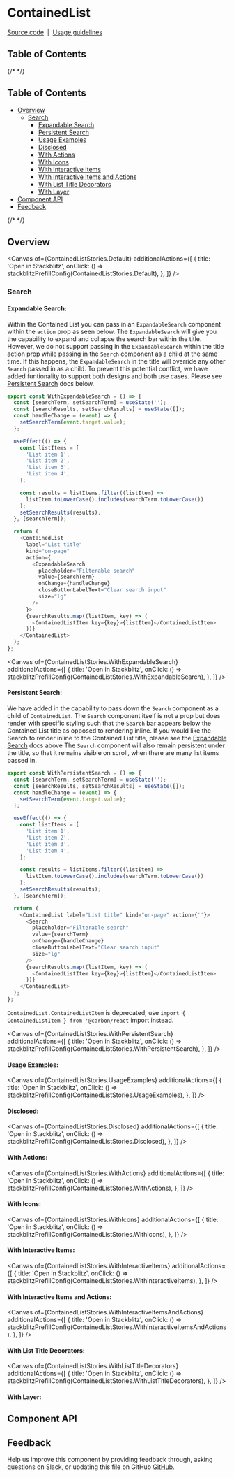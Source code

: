 
<Meta isTemplate />

# ContainedList

[Source code](https://github.com/carbon-design-system/carbon/tree/main/packages/react/src/components/ContainedList)
&nbsp;|&nbsp;
[Usage guidelines](https://carbondesignsystem.com/components/contained-list/usage/)

## Table of Contents

{/* <!-- START doctoc generated TOC please keep comment here to allow auto update --> <!-- DON'T EDIT THIS SECTION, INSTEAD RE-RUN doctoc TO UPDATE --> */}

## Table of Contents

- [Overview](#overview)
  - [Search](#search)
    - [Expandable Search](#expandable-search)
    - [Persistent Search](#persistent-search)
    - [Usage Examples](#usage-examples)
    - [Disclosed](#disclosed)
    - [With Actions](#with-actions)
    - [With Icons](#with-icons)
    - [With Interactive Items](#with-interactive-items)
    - [With Interactive Items and Actions](#with-interactive-items-and-actions)
    - [With List Title Decorators](#with-list-title-decorators)
    - [With Layer](#with-layer)
- [Component API](#component-api)
- [Feedback](#feedback)

{/* <!-- END doctoc generated TOC please keep comment here to allow auto update --> */}

## Overview

<Canvas
  of={ContainedListStories.Default}
  additionalActions={[
    {
      title: 'Open in Stackblitz',
      onClick: () => stackblitzPrefillConfig(ContainedListStories.Default),
    },
  ]}
/>

### Search

#### Expandable Search:

Within the Contained List you can pass in an `ExpandableSearch` component within
the `action` prop as seen below. The `ExpandableSearch` will give you the
capability to expand and collapse the search bar within the title. However, we
do not support passing in the `ExpandableSearch` within the title action prop
while passing in the `Search` component as a child at the same time. If this
happens, the `ExpandableSearch` in the title will override any other `Search`
passed in as a child. To prevent this potential conflict, we have added
funtionality to support both designs and both use cases. Please see
[Persistent Search](#persistent-search) docs below.

```js
export const WithExpandableSearch = () => {
  const [searchTerm, setSearchTerm] = useState('');
  const [searchResults, setSearchResults] = useState([]);
  const handleChange = (event) => {
    setSearchTerm(event.target.value);
  };

  useEffect(() => {
    const listItems = [
      'List item 1',
      'List item 2',
      'List item 3',
      'List item 4',
    ];

    const results = listItems.filter((listItem) =>
      listItem.toLowerCase().includes(searchTerm.toLowerCase())
    );
    setSearchResults(results);
  }, [searchTerm]);

  return (
    <ContainedList
      label="List title"
      kind="on-page"
      action={
        <ExpandableSearch
          placeholder="Filterable search"
          value={searchTerm}
          onChange={handleChange}
          closeButtonLabelText="Clear search input"
          size="lg"
        />
      }>
      {searchResults.map((listItem, key) => (
        <ContainedListItem key={key}>{listItem}</ContainedListItem>
      ))}
    </ContainedList>
  );
};
```

<Canvas
  of={ContainedListStories.WithExpandableSearch}
  additionalActions={[
    {
      title: 'Open in Stackblitz',
      onClick: () =>
        stackblitzPrefillConfig(ContainedListStories.WithExpandableSearch),
    },
  ]}
/>

#### Persistent Search:

We have added in the capability to pass down the `Search` component as a child
of `ContainedList`. The `Search` component itself is not a prop but does render
with specific styling such that the `Search` bar appears below the Contained
List title as opposed to rendering inline. If you would like the Search to
render inline to the Contained List title, please see the
[Expandable Search](#expandable-search) docs above The `Search` component will
also remain persistent under the title, so that it remains visible on scroll,
when there are many list items passed in.

```js
export const WithPersistentSearch = () => {
  const [searchTerm, setSearchTerm] = useState('');
  const [searchResults, setSearchResults] = useState([]);
  const handleChange = (event) => {
    setSearchTerm(event.target.value);
  };

  useEffect(() => {
    const listItems = [
      'List item 1',
      'List item 2',
      'List item 3',
      'List item 4',
    ];

    const results = listItems.filter((listItem) =>
      listItem.toLowerCase().includes(searchTerm.toLowerCase())
    );
    setSearchResults(results);
  }, [searchTerm]);

  return (
    <ContainedList label="List title" kind="on-page" action={''}>
      <Search
        placeholder="Filterable search"
        value={searchTerm}
        onChange={handleChange}
        closeButtonLabelText="Clear search input"
        size="lg"
      />
      {searchResults.map((listItem, key) => (
        <ContainedListItem key={key}>{listItem}</ContainedListItem>
      ))}
    </ContainedList>
  );
};
```

`ContainedList.ContainedListItem` is deprecated, use
`import { ContainedListItem } from '@carbon/react` import instead.

<Canvas
  of={ContainedListStories.WithPersistentSearch}
  additionalActions={[
    {
      title: 'Open in Stackblitz',
      onClick: () =>
        stackblitzPrefillConfig(ContainedListStories.WithPersistentSearch),
    },
  ]}
/>

#### Usage Examples:

<Canvas
  of={ContainedListStories.UsageExamples}
  additionalActions={[
    {
      title: 'Open in Stackblitz',
      onClick: () => stackblitzPrefillConfig(ContainedListStories.UsageExamples),
    },
  ]}
/>

#### Disclosed:

<Canvas
  of={ContainedListStories.Disclosed}
  additionalActions={[
    {
      title: 'Open in Stackblitz',
      onClick: () => stackblitzPrefillConfig(ContainedListStories.Disclosed),
    },
  ]}
/>

#### With Actions:

<Canvas
  of={ContainedListStories.WithActions}
  additionalActions={[
    {
      title: 'Open in Stackblitz',
      onClick: () => stackblitzPrefillConfig(ContainedListStories.WithActions),
    },
  ]}
/>

#### With Icons:

<Canvas
  of={ContainedListStories.WithIcons}
  additionalActions={[
    {
      title: 'Open in Stackblitz',
      onClick: () => stackblitzPrefillConfig(ContainedListStories.WithIcons),
    },
  ]}
/>

#### With Interactive Items:

<Canvas
  of={ContainedListStories.WithInteractiveItems}
  additionalActions={[
    {
      title: 'Open in Stackblitz',
      onClick: () => stackblitzPrefillConfig(ContainedListStories.WithInteractiveItems),
    },
  ]}
/>

#### With Interactive Items and Actions:

<Canvas
  of={ContainedListStories.WithInteractiveItemsAndActions}
  additionalActions={[
    {
      title: 'Open in Stackblitz',
      onClick: () => stackblitzPrefillConfig(ContainedListStories.WithInteractiveItemsAndActions),
    },
  ]}
/>

#### With List Title Decorators:

<Canvas
  of={ContainedListStories.WithListTitleDecorators}
  additionalActions={[
    {
      title: 'Open in Stackblitz',
      onClick: () => stackblitzPrefillConfig(ContainedListStories.WithListTitleDecorators),
    },
  ]}
/>

#### With Layer:

<Canvas of={ContainedListStories._WithLayer} />

## Component API

<ArgTypes />

## Feedback

Help us improve this component by providing feedback through, asking questions
on Slack, or updating this file on GitHub
[GitHub](https://github.com/carbon-design-system/carbon/edit/main/packages/react/src/components/ContainedList/ContainedList.mdx).
